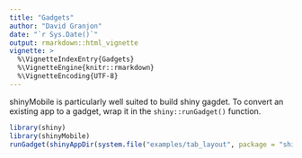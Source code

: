 ```yaml
---
title: "Gadgets"
author: "David Granjon"
date: "`r Sys.Date()`"
output: rmarkdown::html_vignette
vignette: >
  %\VignetteIndexEntry{Gadgets}
  %\VignetteEngine{knitr::rmarkdown}
  %\VignetteEncoding{UTF-8}
---
```


shinyMobile is particularly well suited to build shiny gagdet. To convert an existing app to a gadget, wrap it in the `shiny::runGadget()` function. 

```r
library(shiny)
library(shinyMobile)
runGadget(shinyAppDir(system.file("examples/tab_layout", package = "shinyMobile")))
```
